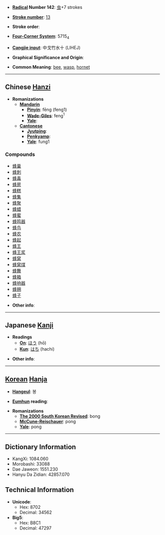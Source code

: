 * '''[[Wiktionary:Chinese radical index| Radical]] Number 142''': [[Wiktionary:Chinese radical index 虫|虫]]+7 strokes

* '''[[Wiktionary:Chinese total strokes index|Stroke number]]''': [[Wiktionary:Chinese total strokes index 13|13]]

* '''Stroke order''': 

* '''[[Wiktionary:Chinese four corner index|Four-Corner System]]''': 5715<sub>4</sub>

* '''[[Wiktionary:Chinese Cangjie index|Cangjie input]]''': 中戈竹水十 (LIHEJ)

* '''Graphical Significance and Origin''': 

* '''Common Meaning''': [[bee]], [[wasp]], [[hornet]]

----

== Chinese [[Hanzi]] ==

* '''Romanizations'''
** '''[[Mandarin]]'''
*** '''[[Pinyin]]''': fēng (feng1)
*** '''[[Wade-Giles]]''': feng<sup>1</sup>
*** '''[[Yale]]''': 
** '''[[Cantonese]]'''
*** '''[[Jyutping]]''':
*** '''[[Penkyamp]]''': 
*** '''[[Yale]]''': fung1

===Compounds===
*[[蜂巢]]
*[[蜂刺]]
*[[蜂毒]]
*[[蜂房]]
*[[蜂糕]]
*[[蜂集]]
*[[蜂聚]]
*[[蜂蜡]]
*[[蜂蜜]]
*[[蜂鸣器]]
*[[蜂鸟]]
*[[蜂农]]
*[[蜂起]]
*[[蜂王]]
*[[蜂王浆]]
*[[蜂窝]]
*[[蜂窝煤]]
*[[蜂舞]]
*[[蜂箱]]
*[[蜂响器]]
*[[蜂拥]]
*[[蜂子]]

* '''Other info''': 

----

== Japanese [[Kanji]] ==

* '''Readings'''
** '''[[On]]''': [[ほう]] (hō)
** '''[[Kun]]''': [[はち]] (hachi)

* '''Other info''':  

----

== [[Korean]] [[Hanja]] ==

* '''[[Hangeul]]''': 봉

* '''[[Eumhun]] reading''': 

* '''Romanizations'''
** '''[[The 2000 South Korean Revised Romanization|The 2000 South Korean Revised]]''': bong
** '''[[McCune-Reischauer]]''': pong
** '''[[Yale]]''': pong

----

== Dictionary Information ==

* KangXi: 1084.060
* Morobashi: 33088
* Dae Jaweon: 1551.230
* Hanyu Da Zidian: 42857.070

== Technical Information ==

* '''Unicode''':
** Hex: 8702
** Decimal: 34562
* '''Big5''':
** Hex: B8C1
** Decimal: 47297
